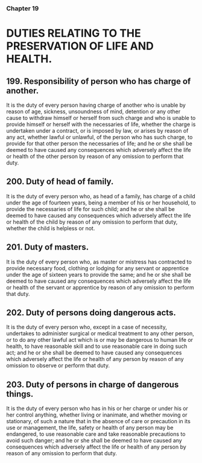 ### Chapter 19

# DUTIES RELATING TO THE PRESERVATION OF LIFE AND HEALTH.

## 199. Responsibility of person who has charge of another.
It is the duty of every person having charge of another who is unable by
reason of age, sickness, unsoundness of mind, detention or any other cause
to withdraw himself or herself from such charge and who is unable to provide
himself or herself with the necessaries of life, whether the charge is
undertaken under a contract, or is imposed by law, or arises by reason of any
act, whether lawful or unlawful, of the person who has such charge, to
provide for that other person the necessaries of life; and he or she shall be
deemed to have caused any consequences which adversely affect the life or
health of the other person by reason of any omission to perform that duty.

## 200. Duty of head of family.
It is the duty of every person who, as head of a family, has charge of a child
under the age of fourteen years, being a member of his or her household, to
provide the necessaries of life for such child; and he or she shall be deemed
to have caused any consequences which adversely affect the life or health of
the child by reason of any omission to perform that duty, whether the child
is helpless or not.

## 201. Duty of masters.
It is the duty of every person who, as master or mistress has contracted to
provide necessary food, clothing or lodging for any servant or apprentice
under the age of sixteen years to provide the same; and he or she shall be
deemed to have caused any consequences which adversely affect the life or
health of the servant or apprentice by reason of any omission to perform that
duty.

## 202. Duty of persons doing dangerous acts.
It is the duty of every person who, except in a case of necessity, undertakes
to administer surgical or medical treatment to any other person, or to do any
other lawful act which is or may be dangerous to human life or health, to
have reasonable skill and to use reasonable care in doing such act; and he or
she shall be deemed to have caused any consequences which adversely affect
the life or health of any person by reason of any omission to observe or
perform that duty.

## 203. Duty of persons in charge of dangerous things.
It is the duty of every person who has in his or her charge or under his or her
control anything, whether living or inanimate, and whether moving or
stationary, of such a nature that in the absence of care or precaution in its use
or management, the life, safety or health of any person may be endangered,
to use reasonable care and take reasonable precautions to avoid such danger;
and he or she shall be deemed to have caused any consequences which
adversely affect the life or health of any person by reason of any omission to
perform that duty.